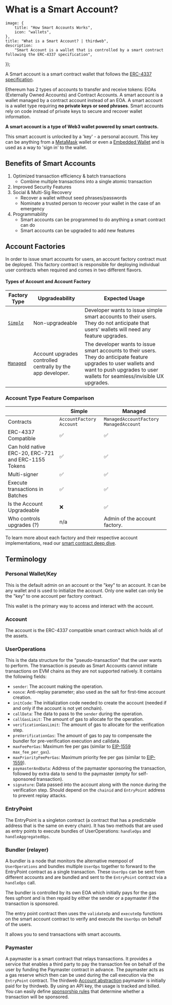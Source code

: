 
# What is a Smart Account?

	image: {
		title: "How Smart Accounts Works",
		icon: "wallets",
	},
	title: "What is a Smart Account? | thirdweb",
	description:
		"Smart Account is a wallet that is controlled by a smart contract following the ERC-4337 specification",
});

A Smart account is a smart contract wallet that follows the [ERC-4337 specification](https://eips.ethereum.org/EIPS/eip-4337).

Ethereum has 2 types of accounts to transfer and receive tokens: EOAs (Externally Owned Accounts) and Contract Accounts. A smart account is a wallet managed by a contract account
instead of an EOA. A smart account is a wallet type requiring **no private keys or seed phrases**.
Smart accounts rely on code instead of private keys to secure and recover wallet information.

**A smart account is a type of Web3 wallet powered by smart contracts.**

This smart account is unlocked by a 'key' - a personal account. This key can be anything from a [MetaMask](/references/wallets/v2/MetaMaskWallet) wallet or even a [Embedded Wallet](../connect/embedded-wallet) and is used as a way to 'sign in' to the wallet.

## Benefits of Smart Accounts

1. Optimized transaction efficiency & batch transactions
   - Combine multiple transactions into a single atomic transaction
2. Improved Security Features
3. Social & Multi-Sig Recovery
   - Recover a wallet without seed phrases/passwords
   - Nominate a trusted person to recover your wallet in the case of an emergency
4. Programmability
   - Smart accounts can be programmed to do anything a smart contract can do
   - Smart accounts can be upgraded to add new features

## Account Factories

In order to issue smart accounts for users, an account factory contract must be deployed.
This factory contract is responsible for deploying individual user contracts when required and comes in two different flavors.

#### Types of Account and Account Factory

| Factory Type                                                         | Upgradeability                                              | Expected Usage                                                                                                                                                                                |
| -------------------------------------------------------------------- | ----------------------------------------------------------- | --------------------------------------------------------------------------------------------------------------------------------------------------------------------------------------------- |
| [`Simple`](https://thirdweb.com/thirdweb.eth/AccountFactory)         | Non-upgradeable                                             | Developer wants to issue simple smart accounts to their users. They do not anticipate that users' wallets will need any feature upgrades.                                                     |
| [`Managed`](https://thirdweb.com/thirdweb.eth/ManagedAccountFactory) | Account upgrades controlled centrally by the app developer. | The developer wants to issue smart accounts to their users. They do anticipate feature upgrades to user wallets and want to push upgrades to user wallets for seamless/invisible UX upgrades. |

### Account Type Feature Comparison

|                                                     | Simple                     | Managed                                  |
| --------------------------------------------------- | -------------------------- | ---------------------------------------- |
| Contracts                                           | `AccountFactory` `Account` | `ManagedAccountFactory` `ManagedAccount` |
| ERC-4337 Compatible                                 | ✅                         | ✅                                       |
| Can hold native ERC-20, ERC-721 and ERC-1155 Tokens | ✅                         | ✅                                       |
| Multi-signer                                        | ✅                         | ✅                                       |
| Execute transactions in Batches                     | ✅                         | ✅                                       |
| Is the Account Upgradeable                          | ❌                         | ✅                                       |
| Who controls upgrades (?)                           | n/a                        | Admin of the account factory.            |

To learn more about each factory and their respective account implementations, read our [smart contract deep dive](https://blog.thirdweb.com/smart-contract-deep-dive-building-smart-wallets-for-individuals-and-teams/).

## Terminology

### Personal Wallet/Key

This is the default admin on an account or the "key" to an account. It can be any wallet and is used to initialize the account.
Only one wallet can only be the "key" to one account per factory contract.

This wallet is the primary way to access and interact with the account.

### Account

The account is the ERC-4337 compatible smart contract which holds all of the assets.

### UserOperations

This is the data structure for the "pseudo-transaction" that the user wants to perform. The transaction is pseudo as Smart Accounts cannot initiate transactions on EVM chains as they are not supported natively. It contains the following fields:

- `sender`: The account making the operation.
- `nonce`: Anti-replay parameter; also used as the salt for first-time account creation.
- `initCode`: The initialization code needed to create the account (needed if and only if the account is not yet onchain).
- `callData`: The data to pass to the `sender` during the operation.
- `callGasLimit`: The amount of gas to allocate for the operation.
- `verificationGasLimit`: The amount of gas to allocate for the verification step.
- `preVerificationGas`: The amount of gas to pay to compensate the bundler for pre-verification execution and calldata.
- `maxFeePerGas`: Maximum fee per gas (similar to [EIP-1559](https://eips.ethereum.org/EIPS/eip-1559) `max_fee_per_gas`).
- `maxPriorityFeePerGas`: Maximum priority fee per gas (similar to [EIP-1559](https://eips.ethereum.org/EIPS/eip-1559)).
- `paymasterAndData`: Address of the paymaster sponsoring the transaction, followed by extra data to send to the paymaster (empty for self-sponsored transaction).
- `signature`: Data passed into the account along with the nonce during the verification step. Should depend on the `chainid` and `EntryPoint` address to prevent replay attacks.

### EntryPoint

The EntryPoint is a singleton contract (a contract that has a predictable address that is the same on every chain).
It has two methods that are used as entry points to execute bundles of UserOperations: `handleOps` and `handleAggregatedOps`.

### Bundler (relayer)

A bundler is a node that monitors the alternative mempool of `UserOperations` and bundles multiple `UserOps` together to forward to the EntryPoint contract as a single transaction.
These `UserOps` can be sent from different accounts and are bundled and sent to the `EntryPoint` contract via a `handleOps` call.

The bundler is controlled by its own EOA which initially pays for the gas fees upfront and is then repaid by either the sender or a paymaster if the transaction is sponsored.

The entry point contract then uses the `validateOp` and `executeOp` functions on the smart account contract to verify and execute the `UserOps` on behalf of the users.

It allows you to send transactions with smart accounts.

### Paymaster

A paymaster is a smart contract that relays transactions. It provides a service that enables a third party to pay
the transaction fee on behalf of the user by funding the Paymaster contract in advance. The paymaster acts as a gas reserve which then
can be used during the call execution via the `EntryPoint` contract. The thirdweb [Account abstraction](/connect/account-abstraction) paymaster is initially paid for by thirdweb. By using an API key,
the usage is tracked and billed. You can easily define [sponsorship rules](/connect/account-abstraction/sponsorship-rules) that determine whether a transaction will be sponsored.
